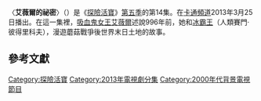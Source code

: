 {{expand|time=2015-05-07T08:41:25+00:00}}
{{refimprove|time=2015-05-07T08:41:25+00:00}}
{{noteTA
|G1=Adventure Time}}
{{Infobox television episode
| title        = 艾薇爾的祕密
| series       = [[探險活寶|探險活寶]]
| season       = 5
| episode      = 14
| production   = 1014-118<ref name=fredseason5sneak>{{cite web|last=Seibert|first=Fred|title=On the Verge of Season Five Hey, sports fans....|url=http://adventuretimeart.frederator.com/post/34847035669/on-the-verge-of-season-five-hey-sports-fans|publisher=[[Frederator_Studios|Frederator Studios]]|accessdate=November 3, 2012|date=November 2, 2012|archiveurl=https://web.archive.org/web/20170105165811/http://lydiallama.tumblr.com/post/34856540419/adventuretime-on-the-verge-of-season-five-hey|archivedate=2017-01-05|deadurl=yes}}</ref>
| story        = {{le|派屈克·麥克海爾|Patrick McHale (cartoonist)}}<br />{{le|肯特·奧斯本|Kent Osborne}}<br />[[潘得頓·沃德|潘得頓·沃德]]
| writer       = {{le|科爾·桑切茲|Cole Sanchez}}<br>{{le|雷貝卡·素格|Rebecca Sugar}}<br />{{le|亞當·武藤|Adam Muto}}<small>(未記名)</small><ref name=tumblr>{{cite web|last=Sugar|first=Rebecca|title=Simon + Marcy|url=http://rebeccasugar.tumblr.com/post/46214380867/all-new-adventure-time-simon-and-marcy-tomorrow|publisher=[[Tumblr|Tumblr]]|accessdate=April 15, 2013|date=March 24, 2013}}</ref>
| director     = 亞當·武藤<small>(監督)</small><br />{{le|尼克·詹寧斯|Nick Jennings (artist)}}<small>(美術)</small>
| airdate      = {{Start date|2013|3|25}}
| music        =  蓋瑞·波特諾伊〈Where Everybody Knows Your Name〉
| guests       = 
*{{le|艾娃·艾克斯|Ava Acres}}飾演年輕時期的瑪希<ref name=avavoice>{{cite web|url=http://www.behindthevoiceactors.com/Ava-Acres/|title=Ava Acres|publisher=Behind the Voice Actors|accessdate=October 25, 2012}}</ref>
| length       = 11分鐘
| prev         = 善與惡
| next         = [[刪除全宇宙|刪除全宇宙]]
| episode list = 
{{Infobox Adventure Time season 5 episode list}}
<br>[[探險活寶各集列表|探險活寶各集列表]]
}}
〈'''艾薇爾的祕密'''〉（{{lang-en|''Simon & Marcy''}}）是《[[探險活寶|探險活寶]]》[[探險活寶_(第五季)|第五季]]的第14集。在[[卡通頻道|卡通頻道]]2013年3月25日播出。在這一集裡，[[吸血鬼女王艾薇爾|吸血鬼女王艾薇爾]]述說996年前，她和[[冰霸王|冰霸王]]（人類賽門·彼得里科夫），漫遊蘑菇戰爭後世界末日土地的故事。

<!--==劇情==
In the context of the series, [[Marceline_the_Vampire_Queen|Marceline the Vampire Queen]] is a thousand year-old vampire.<ref name="evicted">{{cite episode| title=Evicted! | series=Adventure Time| serieslink=Adventure Time |credits = Larry Leichliter (director); Bert Youn & Sean Jimenez (writers) | network = [[Cartoon_Network|Cartoon Network]] |airdate=May 17, 2010 | season = 1 | number = 12}}</ref><ref name=cotw>{{cite web|title=Character of the Week: Marceline {{!}} Character Facts of the Week: Marceline from Adventure Time|url=http://www.cartoonnetwork.co.uk/blogs/character-facts-of-the-week-marceline-from-adventure-time|publisher=[[Cartoon_Network|CartoonNetwork.co.uk]]|accessdate=October 26, 2012|date=January 24, 2012}}</ref> The Ice King is a recurring antagonist of the series, and frequently kidnaps princesses throughout Ooo; although he is often at odds with Finn and Jake, he is generally not a serious threat.<ref name=characters>{{cite web|title=Adventure Time {{!}} Characters|url=http://www.cartoonnetwork.com/tv_shows/adventuretime/characters/index.html|publisher=[[Cartoon_Network|CartoonNetwork.com]]|accessdate=January 22, 2013}}</ref> In the [[Adventure_Time_(season_4)|fourth season]] episode "[[I_Remember_You_(Adventure_Time)|I Remember You]]", it was revealed that Marceline and the Ice King had originally met following the events of the mysterious Mushroom War, a cataclysmic war that destroyed modern human society.<ref name="I Remember You">{{cite web|url=http://www.avclub.com/articles/i-remember-you,86397/|title='I Remember You' {{!}} Adventure Time {{!}} TV Club|date=October 15, 2012 |publisher=[[The_Onion|The Onion]]|work=[[The_A.V._Club|The A.V. Club]]|author=Oliver Sava|accessdate= October 16, 2012}}</ref><ref>{{cite web|url=http://www.wizards.com/dnd/Article.aspx?x=dnd/4spot/20110408|title=Dungeons & Dragons Roleplaying Game Official Home Page – Pendleton Ward Interview|publisher=Wizards of the Coast LLC|date=April 8, 2011|accessdate=August 23, 2011}}</ref>

===Events===
While playing basketball at Marceline's house, [[Finn_the_Human|Finn]] and [[Jake_the_Dog|Jake]] are surprised to learn that Marceline invited the Ice King to play as well. After the two inquire, Marceline reveals that she had known the Ice King when he was still a human man named Simon Petrikov, 996 years before the timeframe of the episode.

The episode then flashes back 996 years, following the destruction of civilization in the mysterious Mushroom War. Simon and Marceline—who Simon affectionately called Marcy—wander the outskirts of a destroyed and unidentified city. After hearing a rustling from the woods, Simon is forced to put on the mysterious ice crown. The crown gives the wearer ice-related magic powers but also drains them of their sanity. Using the power of the crown, Simon freezes what was making the rustling: a deer. Marcy eventually manages to snap Simon out of his bout of craziness, and later that night Simon sings the theme song from the sitcom ''[[Cheers|Cheers]]'' to cheer her up. While laughing, Marcy begins to cough, and Simon realizes she is in need of medicine.

The two make their way into the ruins of the city looking for [[chicken_soup|chicken soup]] in order to cure Marcy's illness. Inside the ruins of a soupery, Simon and Marcy run into some sort of mutated slime-creature, but Simon manages to knock it out with this crown. The two flee and eventually discover what they believe is a food cart. Hopeful, Simon approaches it, only to realize that the vehicle is actually a mobile clam delivery service. Frustrated, Simon kicks the doors, which alerts several more slime creatures inside the vehicle. Simon, scared and hoping to protect Marcy, pushes the vehicle off of a bridge, and the resulting sound alerts a horde of the mutants. Simon and Marcy run into an alley, but are trapped. As a last resort, Simon places Marcy in an abandoned car and puts the crown on his head. In order to maintain his sanity, he sings the theme to ''Cheers'' while he unleashes a blast of ice which stops the mutant hordes in their tracks. Simon is able to eventually snap out of his insanity, and a mysterious sentient mass of bubblegum—presumably one of Princess Bubblegum's ancestors—subsequently gives him a can of chicken soup. Marcy tells Simon that she loves him. Simon hugs her back saying he loves her too, but calls her Gunter.

In the present, Marceline concludes her tale, to a shocked Finn and Jake and an oblivious Ice King. Marceline notes that Marcy and Simon "lived happily ever after", and Finn, Jake, and herself watch as the Ice King dunks several baskets, still unable to remember his former self.

==Production==
"Simon & Marcy" was storyboarded by Cole Sanchez and [[Rebecca_Sugar|Rebecca Sugar]], from a story by Patrick McHale, [[Kent_Osborne|Kent Osborne]], and [[Pendleton_Ward|Pendleton Ward]]. The episode was co-directed by Adam Muto and Nick Jennings; the former was credited as "supervising director", whereas the latter handled the art direction.<ref>{{cite episode| title=Simon and Marcy| series=Adventure Time| serieslink=|credits = Adam Muto & Nick Jennings (directors); Cole Sanchez & Rebecca Sugar (writers) | network = [[Cartoon_Network|Cartoon Network]] |airdate=March 25, 2013 | season = 5 | number = 14}}</ref> This was the last episode of ''Adventure Time'' to feature Sugar as a storyboard artist. She left the series after this episode in order to focus her attention towards her own series, ''[[Steven_Universe|Steven Universe]]''. Sugar explained that she had been working on both ''Steven Universe'' and ''Adventure Time'', but by the time she was storyboarding "Simon and Marcy", she realized the workload was too much and that she had to step down from ''Adventure Time'' in order to focus on her own show.<ref>{{cite web|last=Kohn|first=Eric|title='Adventure Time' Writer Rebecca Sugar on 'Steven Universe,' Being Cartoon Network's First Female Show Creator And Why Pop Art Is 'Offensive'|url=http://www.indiewire.com/article/television/adventure-time-writer-rebecca-sugar-on-steven-universe|work=[[Indiewire|Indiewire]]|publisher=[[Snagfilms|Snagfilms]]|accessdate=December 23, 2013|date=November 1, 2013}}</ref> According to Sugar, Muto also contributed "additional scenes" to the episode; she wrote on her official [[Tumblr|Tumblr]] that "he really did a lot on this one and put it over the top."<ref name="tumblr"/> She also noted that "everyone [working on the series] was pitching in to make this one special".<ref name=tumblr/>

The episode features the voice of Ava Acres, who portrays the young version of Marceline.<ref name=avavoice/> Acres had previously appeared in the [[Adventure_Time_(season_3)|third season]] episode "Memory of a Memory".<ref name="memoryofamemory">{{cite episode| title=
Memory of a Memory | series=Adventure Time| serieslink=Adventure Time |credits = Larry Leichliter (director); Ako Castuera & Tom Herpich (writers) | network = [[Cartoon_Network|Cartoon Network]] |airdate=July 25, 2011 | season = 3 | number = 3}}</ref> As mentioned above, the episode makes notable use of the 1982 song "[[Where_Everybody_Knows_Your_Name|Where Everybody Knows Your Name]]" by [[Gary_Portnoy|Gary Portnoy]]—better known as the theme to the [[sitcom|sitcom]] ''Cheers''. According to Sugar's father, Rob, on his official YouTube channel, the use of the song started merely as a placeholder. However, as the episode developed, Sugar decided to keep it in the episode. This was notable, as it required that the show purchase the rights to use the original.<ref name=sugaryoutube>{{cite web|last=Sugar|first=Rob|title='Bad Little Boy' Rebecca Sugar's Adventure Time Original Demo|url=http://www.youtube.com/watch?v=oRVABjYg4V0|publisher=[[YouTube|YouTube]]|accessdate=February 19, 2013|date=February 19, 2013}}</ref> Muto later revealed that "According to Our New Arrivals", the theme from the sitcom ''[[Mr._Belvedere|Mr. Belvedere]]'', was also in the running.<ref>{{cite web|last=Muto|first=Adam|title=Why did you all choose 'No Wonder I' for 'Shh!'|url=http://www.formspring.me/MrMuto/q/459905505490390363|publisher=[[Formspring|Formspring]]|accessdate=May 26, 2013|date=May 17, 2013}}</ref>

==Reception==
[[File:The-road.jpg|thumb]] compared the plot of the episode to [[Cormac_McCarthy|Cormac McCarthy]]'s novel ''[[The_Road|The Road]]''.]]
"Simon & Marcy" aired on March 25, 2013, together with the fourth season episode "I Remember You". As such, it was advertised by [[Cartoon_Network|Cartoon Network]] as a "half-hour special".<ref>{{cite web|title=Simon & Marcy Half-Hour Special|url=http://blog.cartoonnetwork.com/2013/03/19/adventure-time-simon-marcy-half-hour-special/|publisher=[[Cartoon_Network|Cartoon Network]]|accessdate=April 15, 2013|date=March 19, 2013}}</ref> The episode was watched by 2.6 million viewers, and received a 0.6 rating in the 18–49 demographic. This means that it was seen by 0.6 percent of all 18- to 49-year-olds at the time of the broadcast. The episode was the 37th most-watched cable program in the 18–49 demographic on the night it aired.<ref>{{cite web|last=Kondolojy|first=Amanda|title=Monday Cable Ratings: 'Monday Night RAW' Wins Night + 'Teen Mom II', 'Bates Motel', 'Storage Wars', 'The Real Housewives of Beverly Hills' & More|url=http://tvbythenumbers.zap2it.com/2013/03/26/monday-cable-ratings-monday-night-raw-wins-night-teen-mom-ii-bates-motel-storage-wars-the-real-housewives-of-beverly-hills-more/174974/|work=[[TV_by_the_Numbers|TV by the Numbers]]|publisher=[[Zap2it|Zap2it]]|accessdate=March 26, 2013|date=March 26, 2013}}</ref> The episode first saw physical release as part of the 2013 ''Jake the Dad'' DVD, which included 16 episodes from the series' fourth and fifth seasons.<ref>{{cite web|title=Adventure Time: Jake the Dad (DVD + Jake Hat)|url=http://www.walmart.com/ip/26068499?wmlspartner=wlpa&adid=22222222227000000000&wl0=&wl1=g&wl2=c&wl3=21486607510&wl4=&wl5=pla&wl6=19880599990&veh=sem#Movie+Description|publisher=[[Walmart|Walmart]].com|accessdate=July 9, 2013}}</ref>

Critical reception to "Simon & Marcy" was overwhelmingly positive. Oliver Sava of ''[[The_A.V._Club|The A.V. Club]]'' awarded the episode an "A", and wrote that "this episode is all about finding [a home] in a world that has been completely devastated."<ref name=avclub/> He was particularly pleased with the manner in which the episode balanced serious ideas with comedy, writing that—while the episode was not "super heavy" on laughs—humorous moments like Simon pushing the "Clambulance" off a bridge helped to "lighten the mood" in an otherwise dark episode.<ref name=avclub>{{cite web|last=Sava|first=Oliver|title='Simon And Marcy' {{!}} Adventure Time {{!}} TV Club|url=http://www.avclub.com/articles/simon-and-marcy,93845/|work=[[The_A.V._Club|The A.V. Club]]|publisher=[[The_Onion|The Onion]]|accessdate=March 26, 2013|date=March 25, 2013}}</ref> The site later named the episode one of the ten additional installments of the series that illustrates that "emotional complexity" lies "beneath ''Adventure Time''{{'}}s weirdness".<ref name=avclubcomplex>{{cite web|last=Sava|first=Oliver|title=Beneath ''Adventure Time''{{'}}s Weirdness Lies Surprising Emotional Complexity|url=http://www.avclub.com/articles/beneath-adventure-times-weirdness-lies-surprising,103956/|work=[[The_A.V._Club|The A.V. Club]]|publisher=[[The_Onion|The Onion]]|accessdate=October 9, 2013|date=October 9, 2013}}</ref> The staff of [[TV.com|TV.com]] wrote that "it's sort of amazing how ''Adventure Time'' has transformed the Ice King from an irritating antagonist to one of the most tragic figures on television".<ref name=tv.com/> Furthermore, they felt that the episode successfully balanced excitement and comedy, and that the use of the ''Cheers'' theme song were "incredibly poignant".<ref name=tv.com>{{cite web|title=FTW vs. WTF: The TV Week in Review (March 31)|url=http://www.tv.com/news/ftw-vs-wtf-the-tv-week-in-review-march-31-136471103510/|work=''[[TV.com|TV.com]]''|publisher=[[CBS_Interactive|CBS Interactive]]|accessdate=April 15, 2013|date=March 31, 2013}}</ref>

After the episode aired, Eric Kohn of [[IndieWire|IndieWire]] published an article explaining why "'Adventure Time' is the best Sci-Fi show on TV right now". He praised the way in which the episode "deepen[ed] the world [of Ooo] in all kinds of morbidly fascinating ways."<ref name=indie/> Furthermore, he compared it to [[Cormac_McCarthy|Cormac McCarthy]]'s book ''[[The_Road|The Road]]'', specifically citing the similarities between the mutant creatures in the episode and the "demented people" in the latter.<ref name=indie/> Kohn ultimately concluded that the series' "willingness to contemplate [the themes of the episode] while sticking to its unique combination of silliness and haunting beauty routinely transforms the show into a wondrous genre experiment."<ref name=indie>{{cite web|last=Kohn|first=Eric|title=Why 'Adventure Time' Is the Best Sci-Fi Show on TV Right Now|url=http://www.indiewire.com/article/television/why-adventure-time-is-the-best-sci-fi-show-on-tv-right-now|work=[[IndieWire|IndieWire]]|publisher=[[Snagfilms|Snagfilms]]|accessdate=April 15, 2013|date=March 26, 2013}}</ref>

Kendra Beltran of [[MTV|MTV Geek]] wrote that the episode "pushed Ice King and Marceline's history even more into the pits of your heart and twisted it ever so."<ref name=mtv/> She ultimately concluded that the episode was "a touching notch in the ''Adventure Time'' realm".<ref name=mtv>{{cite web|last=Beltran|first=Kendra|title=Adventure Time Recap: Marceline Opens Up In 'Simon and Marcy'|url=http://geek-news.mtv.com/?p=115562|work=[[MTV|MTV Geek]]|publisher=[[MTV|MTV]]|accessdate=April 15, 2013|date=March 26, 2013}}</ref> Novelist [[Lev_Grossman|Lev Grossman]], in an interview with [[NPR|NPR]] praised the backstory of the Ice King and the exploration of his condition, noting that his origin is "psychologically plausible".<ref name=npr/> Grossman praised the way the series was able to tackle the issues of mental illness, saying: "It's very affecting. My dad has been going through having Alzheimer's, and he's forgotten so much about who he used to be. And I look at him and think this cartoon is about my father dying."<ref name=npr>{{cite web|last=Ulaby|first=Neda|title=An 'Adventure' For Kids And Maybe For Their Parents, Too|url=http://www.npr.org/blogs/monkeysee/2013/06/17/192385255/an-adventure-for-kids-and-maybe-for-their-parents-too?sc=tw&cc by doc"> share|publisher=[[NPR|NPR]]|accessdate=June 24, 2013|author2=Grossman, Lev |date=June 17, 2013}}</ref>

The episode was later nominated for an [[Primetime_Emmy_Award_for_Short-format_Animation|Primetime Emmy Award for Short-format Animation]] at the [[65th_Primetime_Emmy_Awards|65th Primetime Emmy Awards]], but lost to the ''[[Mickey_Mouse_(2013_TV_series)|Mickey Mouse]]'' episode "Croissant de Triomphe".<ref>{{cite news|title=Emmys 2013: Complete List of Nominees|url=http://www.latimes.com/entertainment/envelope/tv/la-et-st-emmy-nominations-2013-list,0,6335367.story|accessdate=July 19, 2013|newspaper=[[Los_Angeles_Times|Los Angeles Times]]|date=July 18, 2013|publisher=[[Tribune_Company|Tribune Company]]}}</ref>
-->

==參考文獻==
{{Reflist|2}}

{{探險活寶}}

[[Category:探險活寶|Category:探險活寶]]
[[Category:2013年電視劇分集|Category:2013年電視劇分集]]
[[Category:2000年代背景電視節目|Category:2000年代背景電視節目]]